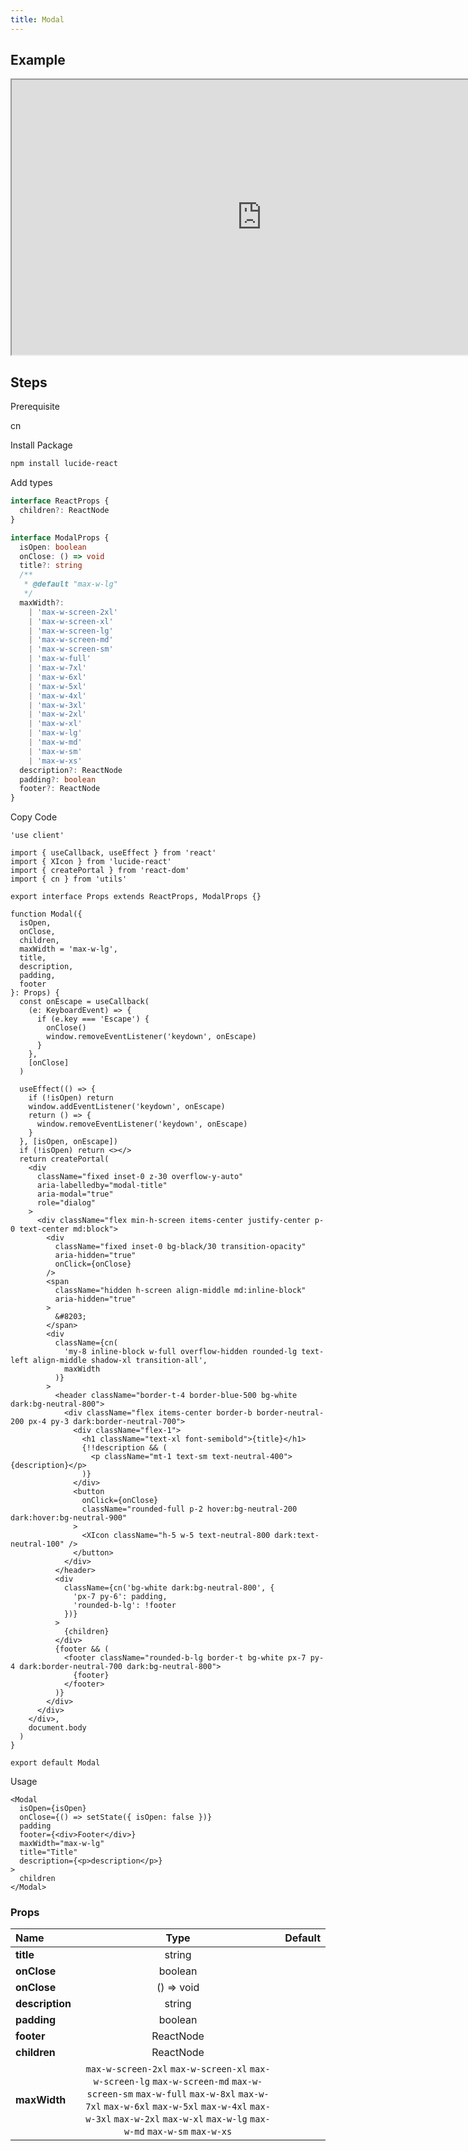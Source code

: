 ```yaml
---
title: Modal
---
```


## Example

<iframe
  src="https://workshop.kidow.me/?path=/docs/components-modal-v1--docs"
  width="800"
  height="440"
></iframe>

## Steps

<Steps>

<Step>Prerequisite</Step>

cn

<Step>Install Package</Step>

```bash
npm install lucide-react
```

<Step>Add types</Step>

```ts title="types/index.d.ts"
interface ReactProps {
  children?: ReactNode
}

interface ModalProps {
  isOpen: boolean
  onClose: () => void
  title?: string
  /**
   * @default "max-w-lg"
   */
  maxWidth?:
    | 'max-w-screen-2xl'
    | 'max-w-screen-xl'
    | 'max-w-screen-lg'
    | 'max-w-screen-md'
    | 'max-w-screen-sm'
    | 'max-w-full'
    | 'max-w-7xl'
    | 'max-w-6xl'
    | 'max-w-5xl'
    | 'max-w-4xl'
    | 'max-w-3xl'
    | 'max-w-2xl'
    | 'max-w-xl'
    | 'max-w-lg'
    | 'max-w-md'
    | 'max-w-sm'
    | 'max-w-xs'
  description?: ReactNode
  padding?: boolean
  footer?: ReactNode
}
```

<Step>Copy Code</Step>

```tsx title="containers/Modal/index.tsx"
'use client'

import { useCallback, useEffect } from 'react'
import { XIcon } from 'lucide-react'
import { createPortal } from 'react-dom'
import { cn } from 'utils'

export interface Props extends ReactProps, ModalProps {}

function Modal({
  isOpen,
  onClose,
  children,
  maxWidth = 'max-w-lg',
  title,
  description,
  padding,
  footer
}: Props) {
  const onEscape = useCallback(
    (e: KeyboardEvent) => {
      if (e.key === 'Escape') {
        onClose()
        window.removeEventListener('keydown', onEscape)
      }
    },
    [onClose]
  )

  useEffect(() => {
    if (!isOpen) return
    window.addEventListener('keydown', onEscape)
    return () => {
      window.removeEventListener('keydown', onEscape)
    }
  }, [isOpen, onEscape])
  if (!isOpen) return <></>
  return createPortal(
    <div
      className="fixed inset-0 z-30 overflow-y-auto"
      aria-labelledby="modal-title"
      aria-modal="true"
      role="dialog"
    >
      <div className="flex min-h-screen items-center justify-center p-0 text-center md:block">
        <div
          className="fixed inset-0 bg-black/30 transition-opacity"
          aria-hidden="true"
          onClick={onClose}
        />
        <span
          className="hidden h-screen align-middle md:inline-block"
          aria-hidden="true"
        >
          &#8203;
        </span>
        <div
          className={cn(
            'my-8 inline-block w-full overflow-hidden rounded-lg text-left align-middle shadow-xl transition-all',
            maxWidth
          )}
        >
          <header className="border-t-4 border-blue-500 bg-white dark:bg-neutral-800">
            <div className="flex items-center border-b border-neutral-200 px-4 py-3 dark:border-neutral-700">
              <div className="flex-1">
                <h1 className="text-xl font-semibold">{title}</h1>
                {!!description && (
                  <p className="mt-1 text-sm text-neutral-400">{description}</p>
                )}
              </div>
              <button
                onClick={onClose}
                className="rounded-full p-2 hover:bg-neutral-200 dark:hover:bg-neutral-900"
              >
                <XIcon className="h-5 w-5 text-neutral-800 dark:text-neutral-100" />
              </button>
            </div>
          </header>
          <div
            className={cn('bg-white dark:bg-neutral-800', {
              'px-7 py-6': padding,
              'rounded-b-lg': !footer
            })}
          >
            {children}
          </div>
          {footer && (
            <footer className="rounded-b-lg border-t bg-white px-7 py-4 dark:border-neutral-700 dark:bg-neutral-800">
              {footer}
            </footer>
          )}
        </div>
      </div>
    </div>,
    document.body
  )
}

export default Modal
```

<Step>Usage</Step>

```tsx
<Modal
  isOpen={isOpen}
  onClose={() => setState({ isOpen: false })}
  padding
  footer={<div>Footer</div>}
  maxWidth="max-w-lg"
  title="Title"
  description={<p>description</p>}
>
  children
</Modal>
```

</Steps>

### Props

| Name                    |                                                                                                                        Type                                                                                                                        | Default |
| :---------------------- | :------------------------------------------------------------------------------------------------------------------------------------------------------------------------------------------------------------------------------------------------: | :-----: |
| **title**               |                                                                                                                       string                                                                                                                       |         |
| **onClose**<Required /> |                                                                                                                      boolean                                                                                                                       |         |
| **onClose**<Required /> |                                                                                                                     () => void                                                                                                                     |         |
| **description**         |                                                                                                                       string                                                                                                                       |         |
| **padding**             |                                                                                                                      boolean                                                                                                                       |         |
| **footer**              |                                                                                                                     ReactNode                                                                                                                      |         |
| **children**            |                                                                                                                     ReactNode                                                                                                                      |         |
| **maxWidth**            | `max-w-screen-2xl` `max-w-screen-xl` `max-w-screen-lg` `max-w-screen-md` `max-w-screen-sm` `max-w-full` `max-w-8xl` `max-w-7xl` `max-w-6xl` `max-w-5xl` `max-w-4xl` `max-w-3xl` `max-w-2xl` `max-w-xl` `max-w-lg` `max-w-md` `max-w-sm` `max-w-xs` |         |
